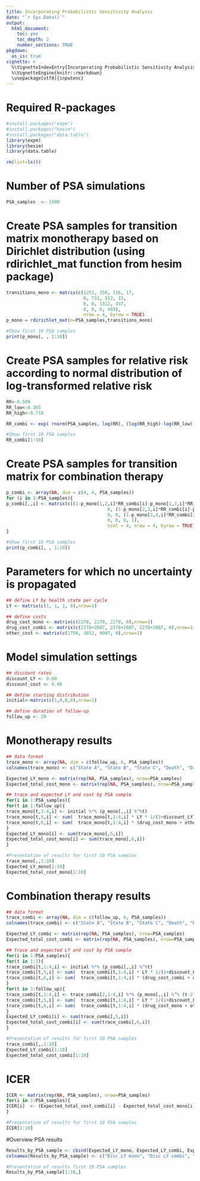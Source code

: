 ```yaml
---
title: Incorporating Probabilistic Sensitivity Analysis  
date: "`r Sys.Date()`"
output: 
  html_document:
    toc: yes
    toc_depth: 2
    number_sections: TRUE
pkgdown:
  as_is: true
vignette: >
  %\VignetteIndexEntry{Incorporating Probabilistic Sensitivity Analysis}
  %\VignetteEngine{knitr::rmarkdown}
  \usepackage[utf8]{inputenc}
---
```


# Required R-packages 
```r
#install.packages("expm")
#install.packages("hesim")
#install.packages("data.table")
library(expm)
library(hesim)
library(data.table)

rm(list=ls())
```


# Number of PSA simulations
```r
PSA_samples  <- 1000
```

# Create PSA samples for transition matrix monotherapy based on Dirichlet distribution (using rdirichlet_mat function from hesim package)
```r
transitions_mono <- matrix(c(1251, 350, 116, 17,
                             0, 731, 512, 15,
                             0, 0, 1312, 437,
                             0, 0, 0, 469),
                             nrow = 4, byrow = TRUE)
p_mono = rdirichlet_mat(n=PSA_samples,transitions_mono)

#Show first 10 PSA samples
print(p_mono[, , 1:10])
```

# Create PSA samples for relative risk according to normal distribution of log-transformed relative risk
```r
RR<-0.509
RR_low<-0.365
RR_high<-0.710

RR_combi <- exp( rnorm(PSA_samples, log(RR), (log(RR_high)-log(RR_low))/3.92 )   )

#Show first 10 PSA samples
RR_combi[1:10]
```

# Create PSA samples for transition matrix for combination therapy
```r
p_combi <- array(NA, dim = c(4, 4, PSA_samples))
for (i in 1:PSA_samples){ 
p_combi[,,i] <- matrix(c((1-p_mono[1,2,i]*RR_combi[i]-p_mono[1,3,i]*RR_combi[i]-p_mono[1,4,i]*RR_combi[i]), p_mono[1,2,i]*RR_combi[i], p_mono[1,3,i]*RR_combi[i], p_mono[1,4,i]*RR_combi[i],
                                      0, (1-p_mono[2,3,i]*RR_combi[i]-p_mono[2,4,i]*RR_combi[i]), p_mono[2,3,i]*RR_combi[i], p_mono[2,4,i]*RR_combi[i],
                                      0, 0, (1-p_mono[3,4,i]*RR_combi[i]), p_mono[3,4,i]*RR_combi[i],
                                      0, 0, 0, 1),
                                      ncol = 4, nrow = 4, byrow = TRUE)
}

#Show first 10 PSA samples
print(p_combi[, , 1:10])
```

# Parameters for which no uncertainty is propagated
```r
## define LY by health state per cycle
LY <- matrix(c(1, 1, 1, 0),nrow=1)

## define costs 
drug_cost_mono <- matrix(c(2278, 2278, 2278, 0),nrow=1)
drug_cost_combi <- matrix(c(2278+2087, 2278+2087, 2278+2087, 0),nrow=1)
other_cost <- matrix(c(2756, 3052, 9007, 0),nrow=1)
```

# Model simulation settings
```r
## discount rates
discount_LY <- 0.00
discount_cost <- 0.06

## define starting distribution
initial<-matrix(c(1,0,0,0),nrow=1)

## define duration of follow-up
follow_up <- 20
```


# Monotherapy results
```r
## data format
trace_mono <- array(NA, dim = c(follow_up, 6, PSA_samples))
colnames(trace_mono) <- c("State A", "State B", "State C", "Death", "Disc LY", "Disc cost")

Expected_LY_mono <- matrix(rep(NA, PSA_samples), nrow=PSA_samples)
Expected_total_cost_mono <- matrix(rep(NA, PSA_samples), nrow=PSA_samples)

## trace and expected LY and cost by PSA sample
for(i in 1:PSA_samples){
for(t in 1:follow_up){
trace_mono[t,1:4,i] <- initial %*% (p_mono[,,i] %^%t)
trace_mono[t,5,i] <- sum(  trace_mono[t,1:4,i] * LY * 1/(1+discount_LY)^t  )
trace_mono[t,6,i] <- sum(  trace_mono[t,1:4,i] * (drug_cost_mono + other_cost) * 1/(1+discount_cost)^t  )
}
Expected_LY_mono[i] <- sum(trace_mono[,5,i])
Expected_total_cost_mono[i] <- sum(trace_mono[,6,i])
}

#Presentation of results for first 10 PSA samples
trace_mono[,,1:10]
Expected_LY_mono[1:10]
Expected_total_cost_mono[1:10]
```


# Combination therapy results
```r
## data format
trace_combi <- array(NA, dim = c(follow_up, 6, PSA_samples))
colnames(trace_combi) <- c("State A", "State B", "State C", "Death", "Disc LY", "Disc cost")

Expected_LY_combi <- matrix(rep(NA, PSA_samples), nrow=PSA_samples)
Expected_total_cost_combi <- matrix(rep(NA, PSA_samples), nrow=PSA_samples)

## trace and expected LY and cost by PSA sample
for(i in 1:PSA_samples){
for(t in 1:2){
trace_combi[t,1:4,i] <- initial %*% (p_combi[,,i] %^%t)
trace_combi[t,5,i] <- sum(  trace_combi[t,1:4,i] * LY * 1/(1+discount_LY)^t  )
trace_combi[t,6,i] <- sum(  trace_combi[t,1:4,i] * (drug_cost_combi + other_cost) * 1/(1+discount_cost)^t  )
}
for(t in 3:follow_up){
trace_combi[t,1:4,i] <- trace_combi[2,1:4,i] %*% (p_mono[,,i] %^% (t-2))
trace_combi[t,5,i] <- sum(  trace_combi[t,1:4,i] * LY * 1/(1+discount_LY)^t  )
trace_combi[t,6,i] <- sum(  trace_combi[t,1:4,i] * (drug_cost_mono + other_cost) * 1/(1+discount_cost)^t  )
}
Expected_LY_combi[i] <- sum(trace_combi[,5,i])
Expected_total_cost_combi[i] <- sum(trace_combi[,6,i])
}

#Presentation of results for first 10 PSA samples
trace_combi[,,1:10]
Expected_LY_combi[1:10]
Expected_total_cost_combi[1:10]
```

# ICER
```r
ICER <- matrix(rep(NA, PSA_samples), nrow=PSA_samples)
for(i in 1:PSA_samples){
ICER[i]  <- (Expected_total_cost_combi[i] - Expected_total_cost_mono[i]) / (Expected_LY_combi[i] - Expected_LY_mono[i])
}

#Presentation of results for first 10 PSA samples
ICER[1:10]
```

#Overview PSA results
```r
Results_by_PSA_sample <- cbind(Expected_LY_mono, Expected_LY_combi, Expected_total_cost_mono, Expected_total_cost_combi, ICER)
colnames(Results_by_PSA_sample) <- c("Disc LY mono", "Disc LY combi", "Disc cost mono", "Disc cost combi", "ICER")

#Presentation of results first 10 PSA samples
Results_by_PSA_sample[1:10,]
```
